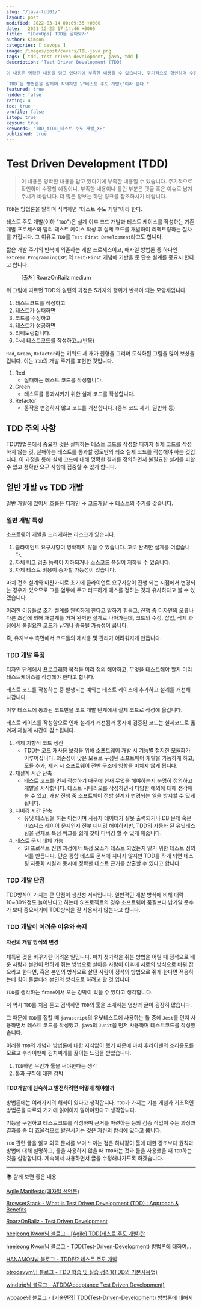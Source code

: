 ```yaml
---
slug: "/java-tdd01/"
layout: post
modified: 2022-03-14 00:09:35 +0000
date:   2021-12-23 17:14:46 +0000
title:  "[DevOps] TDD를 알아보자"
author: Kimson
categories: [ devops ]
image: /images/post/covers/TIL-java.png
tags: [ tdd, test driven development, java, tdd ]
description: "Test Driven Development (TDD)

이 내용은 명확한 내용을 담고 있다기에 부족한 내용일 수 있습니다. 주기적으로 확인하며 수정할 예정이니, 부족한 내용이나 틀린 부분은 댓글 혹은 이슈로 남겨주시기 바랍니다. 더 많은 정보는 하단 링크를 참조하시기 바랍니다.

`TDD`는 방법론을 말하며 직역하면 \"테스트 주도 개발\"이라 한다."
featured: true
hidden: false
rating: 4
toc: true
profile: false
istop: true
keysum: true
keywords: "TDD_ATDD_테스트 주도 개발_XP"
published: true
---
```


# Test Driven Development (TDD)

> 이 내용은 명확한 내용을 담고 있다기에 부족한 내용일 수 있습니다. 주기적으로 확인하며 수정할 예정이니, 부족한 내용이나 틀린 부분은 댓글 혹은 이슈로 남겨주시기 바랍니다. 더 많은 정보는 하단 링크를 참조하시기 바랍니다.

`TDD`는 방법론을 말하며 직역하면 "테스트 주도 개발"이라 한다.

테스트 주도 개발(이하 "`TDD`")은 설계 이후 코드 개발과 테스트 케이스를 작성하는 기존 개발 프로세스와 달리 테스트 케이스 작성 후 실제 코드를 개발하여 리펙토링하는 절차를 가집니다. 그 이유로 `TDD`를 `Test First Development`라고도 합니다.

짧은 개발 주기의 반복에 의존하는 개발 프로세스이고, 애자일 방법론 중 하나인 `eXtream Programming(XP)`의 `Test-First` 개념에 기반을 둔 단순 설계를 중요시 한다고 합니다.


<figure className="text-center">
<span className="w-inline-block">
   <img src="https://miro.medium.com/max/384/1*rvV11YOy8YJtiY1cjTTE6g.png" alt="" title="TDD개념" />
   <figcaption>[출처] RoarzOnRailz medium</figcaption>
</span>
</figure>

위 그림에 따르면 TDD의 일련의 과정은 5가지의 행위가 반복이 되는 모양새입니다.

1. 테스트코드를 작성하고
2. 테스트가 실패하면
3. 코드를 수정하고
4. 테스트가 성공하면
5. 리팩토링합니다.
6. 다시 테스트코드를 작성하고...(반복)


`Red`, `Green`, `Refactor`라는 키워드 세 개가 원형을 그리며 도식화된 그림을 많이 보셨을 겁니다. 이는 `TDD`의 개발 주기를 표현한 것입니다.

1. Red
   - 실패하는 테스트 코드를 작성합니다.
2. Green
   - 테스트를 통과시키기 위한 실제 코드를 작성합니다.
3. Refactor
   - 동작을 변경하지 않고 코드를 개선합니다. (중복 코드 제거, 일반화 등)

## TDD 주의 사항

TDD방법론에서 중요한 것은 실패하는 테스트 코드를 작성할 때까지 실제 코드를 작성하지 않는 것, 실패하는 테스트를 통과할 정도만의 최소 실제 코드를 작성해야 하는 것입니다. 이 과정을 통해 실제 코드에 대해 명확한 결과를 정의하면서 불필요한 설계를 피할 수 있고 정확한 요구 사항에 집중할 수 있게 합니다.

## 일반 개발 vs TDD 개발

일반 개발에 있어서 흐름은 디자인 &#8594; 코드개발 &#8594; 테스트의 주기를 갖습니다.

### 일반 개발 특징

소프트웨어 개발을 느리게하는 리스크가 있습니다.

1. 클라이언트 요구사항이 명확하지 않을 수 있습니다. 고로 완벽한 설계를 어렵습니다.
2. 자체 버그 검출 능력이 저하되거나 소스코드 품질이 저하될 수 있습니다.
3. 자체 테스트 비용이 증가할 가능성이 있습니다.

마치 건축 설계와 마찬가지로 초기에 클라이언트 요구사항이 진행 되는 시점에서 변경되는 경우가 있으므로 그를 염두에 두고 러프하게 매스를 정하는 것과 유사하다고 볼 수 있겠습니다.

이러한 이유들로 초기 설계를 완벽하게 한다고 말하기 힘들고, 진행 중 디자인의 오류나 다른 조건에 의해 재설계를 거쳐 완벽한 설계로 나아가는데, 코드의 수정, 삽입, 삭제 과정에서 불필요한 코드가 남거나 중복될 가능성이 큽니다.

즉, 유지보수 측면에서 코드들의 재사용 및 관리가 어려워지게 만듭니다.

### TDD 개발 특징

디자인 단계에서 프로그래밍 목적을 미리 정의 해야하고, 무엇을 테스트해야 할지 미리 테스트케이스를 작성해야 한다고 합니다.

테스트 코드를 작성하는 중 발생되는 예외는 테스트 케이스에 추가하고 설계를 개선해 나갑니다.

이후 테스트에 통과된 코드만을 코드 개발 단계에서 실제 코드로 작성에 옮깁니다.

테스트 케이스를 작성함으로 인해 설계가 개선됨과 동시에 검증된 코드는 실제코드로 옮겨져 재설계 시간이 감소됩니다.

1. 객체 지향적 코드 생산
   - TDD는 코드 재사용 보장을 위해 소프트웨어 개발 시 기능별 철저한 모듈화가 이루어집니다. 의존성이 낮은 모듈로 구성된 소프트웨어 개발을 가능하게 하고, 모듈 추가, 제거 시 소프트웨어 전반 구조에 영향을 미치지 않게 됩니다.
2. 재설계 시간 단축
   - 테스트 코드를 먼저 작성하기 때문에 현재 무엇을 해야하는지 분명히 정의하고 개발을 시작합니다. 테스트 시나리오를 작성하면서 다양한 예외에 대해 생각해 볼 수 있고, 개발 진행 중 소프트웨어 전방 설계가 변경되는 일을 방지할 수 있게 됩니다.
3. 디버깅 시간 단축
   - 유닛 테스팅을 하는 이점이며 사용자 데이터가 잘못 출력되거나 DB 문제 혹은 비즈니스 레이어 문제인지 전부 디버깅 해야하지만, TDD의 자동화 된 유닛테스팅을 전제로 특정 버그를 쉽게 찾아 디버깅 할 수 있게 해줍니다.
4. 테스트 문서 대체 가능
   - SI 프로젝트 진행 과정에서 특정 요소가 테스트 되었는지 알기 위한 테스트 정의서를 만듭니다. 단순 통합 테스트 문서에 지나지 않지만 TDD를 하게 되면 테스팅 자동화 시킬과 동시에 정확한 테스트 근거를 산출할 수 있다고 합니다.

### TDD 개발 단점

TDD방식이 가지는 큰 단점이 생산성 저하입니다. 일반적인 개발 방식에 비해 대략 10~30%정도 늘어난다고 하는데 SI프로젝트의 경우 소프트웨어 품질보다 납기일 준수가 보다 중요하기에 TDD방식을 잘 사용하지 않는다고 합니다.

### TDD 개발이 어려운 이유와 숙제

#### 자신의 개발 방식의 변경

체득된 것을 바꾸기란 어려운 일입니다. 마치 젓가락을 쥐는 방법을 어릴 때 정석으로 배운 사람과 본인이 편하게 쥐는 방법으로 살아온 사람이 이후에 서로의 방식으로 바꿔 잡으라고 한다면, 혹은 본인의 방식으로 살던 사람이 정석의 방법으로 쥐게 한다면 적응하는데 힘이 들뿐더러 본인의 방식으로 하려고 할 것 입니다.

`TDD`를 생각하는 `frame`에서 오는 강박이 있을 수 있다고 생각합니다.

저 역시 `TDD`를 처음 듣고 검색하면 `TDD`의 툴을 소개하는 영상과 글이 굉장히 많습니다.

그 때문에 `TDD`를 접할 때 `javascript`의 유닛테스트에 사용하는 툴 중에 `Jest`를 먼저 사용하면서 테스트 코드를 작성했고, `java`의 `JUnit`을 먼저 사용하며 테스트코드를 작성했습니다.

이러한 `TDD`의 개념과 방법론에 대한 지식없이 했기 때문에 마치 후라이팬의 조리용도를 모르고 후라이팬에 김치찌개를 끓이는 느낌을 받았습니다.

1. `TDD`하면 무언가 툴을 써야한다는 생각
2. 툴과 규칙에 대한 강박

#### TDD개발에 친숙하고 발전하려면 어떻게 해야할까

방법론에는 여러가지의 해석이 있다고 생각합니다. `TDD`가 가지는 기본 개념과 기초적인 방법론을 따르되 거기에 얽메이지 말아야한다고 생각합니다.

기능을 구현하고 테스트코드를 작성하며 근거를 마련하는 등의 검증 작업이 주는 과정과 결과를 좀 더 효율적으로 발전시키는 것은 자신의 방식에 있다고 봅니다.

`TDD` 관련 글을 읽고 외국 문서를 보며 느끼는 점은 하나같이 툴에 대한 강조보다 원칙과 방법에 대해 설명하고, 툴을 사용하지 않을 때 `TDD`하는 것과 툴을 사용했을 때 `TDD`하는 것을 설명합니다. 계속해서 사용하면서 글을 수정해나가도록 하겠습니다.

-----

📚 함께 보면 좋은 내용

[Agile Manifesto(애자일 선언문)](https://agilemanifesto.org/)

[BrowserStack - What is Test Driven Development (TDD) : Approach & Benefits](https://www.browserstack.com/guide/what-is-test-driven-development)

[RoarzOnRailz - Test Driven Development](https://medium.com/thelearningcurve/test-driven-development-24be406e185c)

[heejeong Kwon님 블로그 - [Agile] TDD(테스트 주도 개발)란](https://gmlwjd9405.github.io/2018/06/03/agile-tdd.html)

[heejeong Kwon님 블로그 - TDD(Test-Driven-Development) 방법론에 대하여…](http://clipsoft.co.kr/wp/blog/tddtest-driven-development-%EB%B0%A9%EB%B2%95%EB%A1%A0/)

[HANAMON님 블로그 - TDD란? 테스트 주도 개발](https://hanamon.kr/tdd%EB%9E%80-%ED%85%8C%EC%8A%A4%ED%8A%B8-%EC%A3%BC%EB%8F%84-%EA%B0%9C%EB%B0%9C/)

[otrodevym님 블로그 - TDD 학습 및 실습 정리1(TDD의 기본사용법)](https://otrodevym.tistory.com/entry/TDD-%ED%95%99%EC%8A%B5-%EB%B0%8F-%EC%8B%A4%EC%8A%B5-%EC%A0%95%EB%A6%AC1)

[windtrip님 블로그 - ATDD(Acceptance Test Driven Development)](https://velog.io/@windtrip/ATDDAcceptance-Test-Driven-Development)

[wooaoe님 블로그 - [기술면접] TDD(Test-Driven-Development) 방법론에 대해서](https://wooaoe.tistory.com/33)